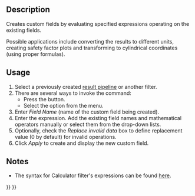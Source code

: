 <languages/>

{{Docnav
|[[FEM_PostFilterDataAtPoint|Data at point clip filter]]
|[[FEM_PostCreateFunctionPlane|PostCreateFunctionPlane]]
|[[FEM_Workbench|FEM]]
|IconL=FEM_PostFilterDataAtPoint.svg
|IconR=FEM_PostCreateFunctionPlane.svg
|IconC=Workbench_FEM.svg
}}

{{GuiCommand
|Name=FEM PostFilterCalculator
|MenuLocation=Results → Calculator Filter
|Workbenches=[[FEM_Workbench|FEM]]
|Version=1.1
|SeeAlso=[[FEM_PostPipelineFromResult|FEM Result pipeline]], [[FEM_tutorial|FEM tutorial]]
}}

==Description==

Creates custom fields by evaluating specified expressions operating on the existing fields.

Possible applications include converting the results to different units, creating safety factor plots and transforming to cylindrical coordinates (using proper formulas).

==Usage==

# Select a previously created [[FEM_PostPipelineFromResult|result pipeline]] or another filter.
# There are several ways to invoke the command:
#* Press the {{Button|[[Image:FEM_PostFilterCalculator.svg|16px]] [[FEM_PostFilterCalculator|Calculator Filter]]}} button.
#* Select the {{MenuCommand|Results → [[Image:FEM_PostFilterCalculator.svg|16px]] Calculator Filter}} option from the menu.
# Enter ''Field Name'' (name of the custom field being created).
# Enter the expression. Add the existing field names and mathematical operators manually or select them from the drop-down lists.
# Optionally, check the ''Replace invalid data'' box to define replacement value (0 by default) for invalid operations.
# Click ''Apply'' to create and display the new custom field.

==Notes==

* The syntax for Calculator filter's expressions can be found [https://www.paraview.org/paraview-docs/nightly/python/paraview.simple.Calculator.html here].


{{Docnav
|[[FEM_PostFilterDataAtPoint|Data at point clip filter]]
|[[FEM_PostCreateFunctionPlane|PostCreateFunctionPlane]]
|[[FEM_Workbench|FEM]]
|IconL=FEM_PostFilterDataAtPoint.svg
|IconR=FEM_PostCreateFunctionPlane.svg
|IconC=Workbench_FEM.svg
}}

{{FEM Tools navi{{#translation:}}}}
{{Userdocnavi{{#translation:}}}}